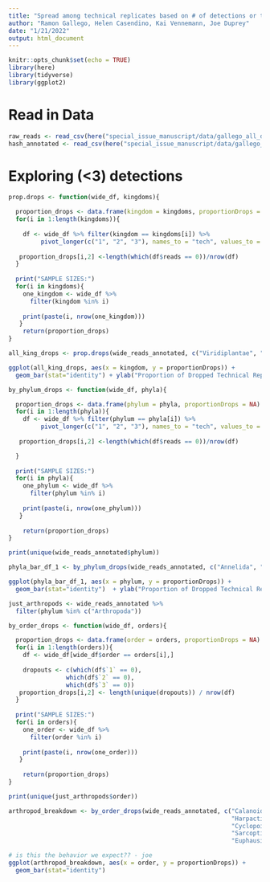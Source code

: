 ```yaml
---
title: "Spread among technical replicates based on # of detections or taxon"
author: "Ramon Gallego, Helen Casendino, Kai Vennemann, Joe Duprey"
date: "1/21/2022"
output: html_document
---
```


```r
knitr::opts_chunk$set(echo = TRUE)
library(here)
library(tidyverse)
library(ggplot2)
```

# Read in Data 

```r
raw_reads <- read_csv(here("special_issue_manuscript/data/gallego_all_data.csv"))
hash_annotated <- read_csv(here("special_issue_manuscript/data/gallego_hash_annotated.csv"))
```

# Exploring (<3) detections

```r
prop.drops <- function(wide_df, kingdoms){

  proportion_drops <- data.frame(kingdom = kingdoms, proportionDrops = NA)
  for(i in 1:length(kingdoms)){
    
    df <- wide_df %>% filter(kingdom == kingdoms[i]) %>% 
         pivot_longer(c("1", "2", "3"), names_to = "tech", values_to = "reads")
  
   proportion_drops[i,2] <-length(which(df$reads == 0))/nrow(df)
  }
  
  print("SAMPLE SIZES:")
  for(i in kingdoms){
    one_kingdom <- wide_df %>%
      filter(kingdom %in% i)
    
    print(paste(i, nrow(one_kingdom)))
   }
    return(proportion_drops)
}

all_king_drops <- prop.drops(wide_reads_annotated, c("Viridiplantae", "Stramenopiles", "Haptophyceae", "Metazoa", "Rhodophyta","Dinoflagellates") )

ggplot(all_king_drops, aes(x = kingdom, y = proportionDrops)) +
  geom_bar(stat="identity") + ylab("Proportion of Dropped Technical Replicates")
```

```r

by_phylum_drops <- function(wide_df, phyla){

  proportion_drops <- data.frame(phylum = phyla, proportionDrops = NA)
  for(i in 1:length(phyla)){
    df <- wide_df %>% filter(phylum == phyla[i]) %>% 
         pivot_longer(c("1", "2", "3"), names_to = "tech", values_to = "reads")
  
   proportion_drops[i,2] <-length(which(df$reads == 0))/nrow(df)

  }
  
  print("SAMPLE SIZES:")
  for(i in phyla){
    one_phylum <- wide_df %>%
      filter(phylum %in% i)
    
    print(paste(i, nrow(one_phylum)))
   }
  
    return(proportion_drops)
}

print(unique(wide_reads_annotated$phylum))

phyla_bar_df_1 <- by_phylum_drops(wide_reads_annotated, c("Annelida", "Chordata", "Porifera", "Arthropoda","Rotifera", "Mollusca", "Bryozoa", "Cnidaria", "Echinodermata", "Bacillariophyta"))

ggplot(phyla_bar_df_1, aes(x = phylum, y = proportionDrops)) +
  geom_bar(stat="identity")  + ylab("Proportion of Dropped Technical Replicates")
```

```r

just_arthropods <- wide_reads_annotated %>%
  filter(phylum %in% c("Arthropoda"))

by_order_drops <- function(wide_df, orders){

  proportion_drops <- data.frame(order = orders, proportionDrops = NA)
  for(i in 1:length(orders)){
    df <- wide_df[wide_df$order == orders[i],]
  
    dropouts <- c(which(df$`1` == 0),
                which(df$`2` == 0),
                which(df$`3` == 0))
   proportion_drops[i,2] <- length(unique(dropouts)) / nrow(df)
  }
  
  print("SAMPLE SIZES:")
  for(i in orders){
    one_order <- wide_df %>%
      filter(order %in% i)
    
    print(paste(i, nrow(one_order)))
   }
  
    return(proportion_drops)
}

print(unique(just_arthropods$order))

arthropod_breakdown <- by_order_drops(wide_reads_annotated, c("Calanoida", "Sessilia", "Diptera", "Decapoda",      
                                                              "Harpacticoida", "Kentrogonida", "Amphipoda",    
                                                              "Cyclopoida", "Diplostraca", "Lepidoptera",
                                                              "Sarcoptiformes", "Isopoda", "Neelipleona",
                                                              "Euphausiacea", "Poecilostomatoida"))

# is this the behavior we expect?? - joe 
ggplot(arthropod_breakdown, aes(x = order, y = proportionDrops)) +
  geom_bar(stat="identity") 
```

